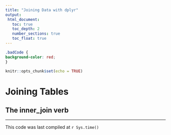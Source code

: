 ```yaml
---
title: "Joining Data with dplyr"
output: 
 html_document:
   toc: true
   toc_depth: 2
   number_sections: true
   toc_float: true
---
```


```css
.badCode {
background-color: red;
}
```

```r
knitr::opts_chunk$set(echo = TRUE)
```

# Joining Tables

## The inner_join verb



---
This code was last compiled at `r Sys.time()`